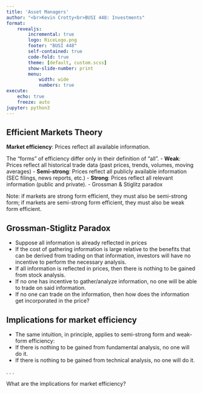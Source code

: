```yaml
---
title: 'Asset Managers'
author: "<br>Kevin Crotty<br>BUSI 448: Investments"
format: 
    revealjs:
        incremental: true
        logo: RiceLogo.png
        footer: "BUSI 448"
        self-contained: true
        code-fold: true
        theme: [default, custom.scss]
        show-slide-number: print
        menu: 
            width: wide
            numbers: true             
execute:
    echo: true
    freeze: auto
jupyter: python3
---
```




## Efficient Markets Theory

**Market efficiency**: Prices reflect all available information.  

The "forms" of efficiency differ only in their definition of "all".
- **Weak**: Prices reflect all historical trade data (past prices, trends, volumes, moving averages)
- **Semi-strong**: Prices reflect all publicly available information (SEC filings, news reports, etc.)
- **Strong**: Prices reflect all relevant information (public and private).
  - Grossman & Stiglitz paradox

Note: if markets are strong form efficient, they must also be semi-strong form; if markets are semi-strong form efficient, they must also be weak form efficient.

## Grossman-Stiglitz Paradox

- Suppose all information is already reflected in prices
- If the cost of gathering information is large relative to the benefits that can be derived from trading on that information, investors will have no incentive to perform the necessary analysis.
- If all information is reflected in prices, then there is nothing to be gained from stock analysis.
- If no one has incentive to gather/analyze information, no one will be able to trade on said information.
- If no one can trade on the information, then how does the information get incorporated in the price?  

## Implications for market efficiency

- The same intuition, in principle, applies to semi-strong form and weak-form efficiency:
- If there is nothing to be gained from fundamental analysis, no one will do it.
- If there is nothing to be gained from technical analysis, no one will do it.

. . .

What are the implications for market efficiency?
